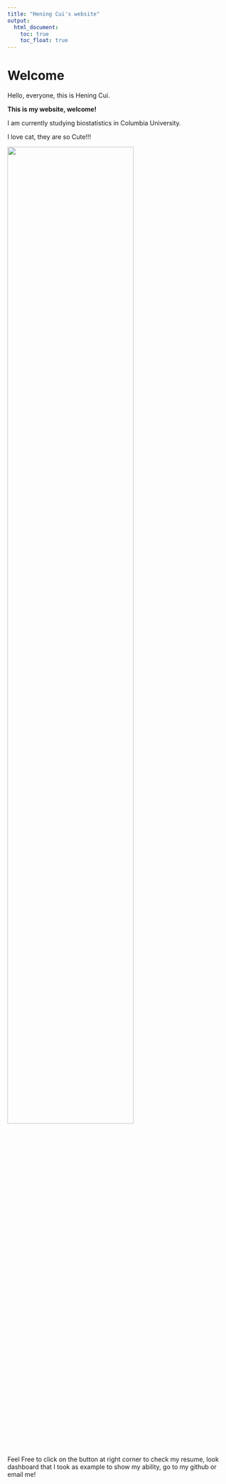 ```yaml
---
title: "Hening Cui's website"
output: 
  html_document:
    toc: true
    toc_float: true
---
```


# Welcome

Hello, everyone, this is Hening Cui.

__This is my website, welcome!__

I am currently studying biostatistics in Columbia University.

I love cat, they are so Cute!!!

<img src="image/image.jpeg" style="width:75%">

Feel Free to click on the button at right corner to check my resume, look dashboard that I took as example to show my ability, go to my github or email me!

